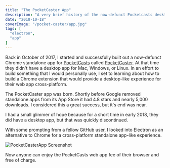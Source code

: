 ```yaml
---
title: "The PocketCaster App"
description: "A very brief history of the now-defunct Pocketcasts desktop app."
date: "2018-10-18"
coverImage: "/pocket-caster/app.jpg"
tags: [
  "electron",
  "app"
]
---
```


Back in October of 2017, I started and successfully built out a now-defunct Chrome standalone app for [PocketCasts](https://www.pocketcasts.com/) called [PocketCaster](https://github.com/jomurgel/PocketCaster). At that time they didn't have a desktop app for Mac, Windows, or Linux. In an effort to build something that I would personally use, I set to learning about how to build a Chrome extension that would provide a desktop-like experience for their web app cross-platform.

The PocketCaster app was born. Shortly before Google removed standalone apps from its App Store it had 4.8 stars and nearly 5,000 downloads. I considered this a great success, but it's end was near.

I had a small glimmer of hope because for a short time in early 2018, they did have a desktop app, but that was quickly discontinued.

With some prompting from a fellow GitHub user, I looked into Electron as an alternative to Chrome for a cross-platform standalone app-like experience.

<img src="/pocket-caster/app.jpg" alt="PocketCasterApp Screenshot" />

Now anyone can enjoy the PocketCasts web app fee of their browser and free of charge.

